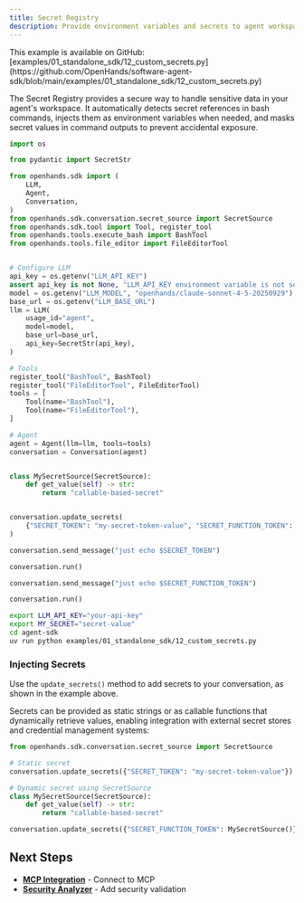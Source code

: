 ```yaml
---
title: Secret Registry
description: Provide environment variables and secrets to agent workspace securely.
---
```


<Note>
This example is available on GitHub: [examples/01_standalone_sdk/12_custom_secrets.py](https://github.com/OpenHands/software-agent-sdk/blob/main/examples/01_standalone_sdk/12_custom_secrets.py)
</Note>

The Secret Registry provides a secure way to handle sensitive data in your agent's workspace. It automatically detects secret references in bash commands, injects them as environment variables when needed, and masks secret values in command outputs to prevent accidental exposure.

```python icon="python" expandable examples/01_standalone_sdk/12_custom_secrets.py
import os

from pydantic import SecretStr

from openhands.sdk import (
    LLM,
    Agent,
    Conversation,
)
from openhands.sdk.conversation.secret_source import SecretSource
from openhands.sdk.tool import Tool, register_tool
from openhands.tools.execute_bash import BashTool
from openhands.tools.file_editor import FileEditorTool


# Configure LLM
api_key = os.getenv("LLM_API_KEY")
assert api_key is not None, "LLM_API_KEY environment variable is not set."
model = os.getenv("LLM_MODEL", "openhands/claude-sonnet-4-5-20250929")
base_url = os.getenv("LLM_BASE_URL")
llm = LLM(
    usage_id="agent",
    model=model,
    base_url=base_url,
    api_key=SecretStr(api_key),
)

# Tools
register_tool("BashTool", BashTool)
register_tool("FileEditorTool", FileEditorTool)
tools = [
    Tool(name="BashTool"),
    Tool(name="FileEditorTool"),
]

# Agent
agent = Agent(llm=llm, tools=tools)
conversation = Conversation(agent)


class MySecretSource(SecretSource):
    def get_value(self) -> str:
        return "callable-based-secret"


conversation.update_secrets(
    {"SECRET_TOKEN": "my-secret-token-value", "SECRET_FUNCTION_TOKEN": MySecretSource()}
)

conversation.send_message("just echo $SECRET_TOKEN")

conversation.run()

conversation.send_message("just echo $SECRET_FUNCTION_TOKEN")

conversation.run()
```

```bash Running the Example
export LLM_API_KEY="your-api-key"
export MY_SECRET="secret-value"
cd agent-sdk
uv run python examples/01_standalone_sdk/12_custom_secrets.py
```

### Injecting Secrets

Use the `update_secrets()` method to add secrets to your conversation, as shown in the example above. 


Secrets can be provided as static strings or as callable functions that dynamically retrieve values, enabling integration with external secret stores and credential management systems:

```python highlight={4,11}
from openhands.sdk.conversation.secret_source import SecretSource

# Static secret
conversation.update_secrets({"SECRET_TOKEN": "my-secret-token-value"})

# Dynamic secret using SecretSource
class MySecretSource(SecretSource):
    def get_value(self) -> str:
        return "callable-based-secret"

conversation.update_secrets({"SECRET_FUNCTION_TOKEN": MySecretSource()})
```


## Next Steps

- **[MCP Integration](/sdk/guides/mcp)** - Connect to MCP
- **[Security Analyzer](/sdk/guides/security)** - Add security validation
